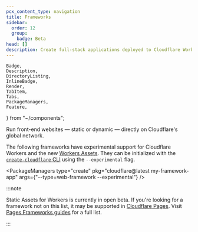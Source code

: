 ```yaml
---
pcx_content_type: navigation
title: Frameworks
sidebar:
  order: 12
  group:
    badge: Beta
head: []
description: Create full-stack applications deployed to Cloudflare Workers.
---
```


	Badge,
	Description,
	DirectoryListing,
	InlineBadge,
	Render,
	TabItem,
	Tabs,
	PackageManagers,
	Feature,
} from "~/components";

<Description>
	Run front-end websites — static or dynamic — directly on Cloudflare's global
	network.
</Description>

The following frameworks have experimental support for Cloudflare Workers and the new [<InlineBadge preset="beta" /> Workers Assets](/workers/static-assets/). They can be initialized with the [`create-cloudflare` CLI](/workers/get-started/guide/) using the `--experimental` flag.

<PackageManagers
	type="create"
	pkg="cloudflare@latest my-framework-app"
	args={"--type=web-framework --experimental"}
/>

<DirectoryListing folder="workers/frameworks/framework-guides" />

:::note

Static Assets for Workers is currently in open beta. If you're looking for a framework not on this list, it may be supported in [Cloudflare Pages](/pages/). Visit [Pages Frameworks guides](/pages/framework-guides/) for a full list.

:::
